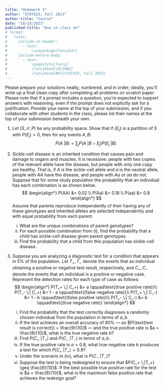 ```yaml
---
title: "Homework 3"
author: "STAT425, Fall 2023"
author-title: "Course"
date: "10/19/2023"
published-title: "Due in class on"
# format: 
#   latex:
#     include-in-header: 
#       - text: 
#           \usepackage{fancyhdr}
#     include-before-body:
#       - text:
#           \pagestyle{fancy}
#           \fancyhead[LH]{HW2}
#           \fancyhead[RH]{STAT425, Fall 2023}
---
```


Please prepare your solutions neatly, numbered, and in order; ideally, you'll write up a final clean copy after completing all problems on scratch paper. Please note that if a prompt includes a question, you're expected to support answers with reasoning, even if the prompt does not explicitly ask for a justification. Provide your name at the top of your submission, and if you collaborate with other students in the class, please list their names at the top of your submission beneath your own.

1.  Let $(S, \mathcal{S}, P)$ be any probability space. Show that if $\{E_j\}$ is a partition of $S$ with $P(E_j) > 0$, then for any events $A, B$: $$
    P(A\;| B) = \sum_j P(A\;| B \cap E_j) P(E_j\;| B)
    $$

2.  Sickle-cell disease is an inherited condition that causes pain and damage to organs and muscles. It is recessive: people with two copies of the relevant allele have the disease, but people with only one copy are healthy. That is, if $A$ is the sickle-cell allele and $a$ is the neutral allele, people with $AA$ have the disease, and people with $Aa$ or $aa$ do not. Suppose that for some study population the probability that an individual has each combination is as shown below. $$
    \begin{align*}
    P(AA) &= 0.02 \\
    P(Aa) &= 0.18 \\
    P(aa) &= 0.8
    \end{align*}
    $$ Assume that parents reproduce independently of their having any of these genotypes and inherited alleles are selected independently and with equal probability from each parent.

    i.  What are the unique combinations of parent genotypes?
    ii. For each possible combination from (i), find the probability that a child has sickle-cell disease given parent genotypes.
    iii. Find the probability that a child from this population has sickle-cell disease.

3.  Suppose you are analyzing a diagnostic test for a condition that appears in 5% of the population. Let $T_+, T_-$ denote the events that an individual obtaining a positive or negative test result, respectively, and $C_+, C_-$ denote the events that an individual is a positive or negative case. Represent the detection rates for each type of case as follows: $$
     \begin{align*}
     P(T_+ \;| C_+) &= a \qquad\text{(true positive rate)}\\
     P(T_- \;| C_+) &= 1 - a \qquad\text{(false negative rate)}\\
     P(T_+ \;| C_-) &= 1 - b \qquad\text{(false positive rate)}\\
     P(T_- \;| C_-) &= b \qquad\text{(true negative rate)} 
     \end{align*}
     $$

    i.  Find the probability that the test correctly diagnoses a randomly chosen individual from the population in terms of $a, b$.
    ii. If the test achieves an overall accuracy of 90% --- so $P(\text{test result is correct}) = \frac{9}{10}$ --- and the true positive rate is $a = \frac{8}{10}$, what is the true negative rate $b$?
    iii. Find $P(C_+\;|T_+)$ and $P(C_- \;| T_-)$ in terms of $a, b$.
    iv. If the true positive rate is $a = 0.8$, what true negative rate $b$ produces a test for which $P(C_+\;| T_+) = 0.9$?
    v.  Under the scenario in (iv), what is $P(C_-\;| T_-)$?
    vi. Suppose the test is being redesigned to ensure that $P(C_+ \;|T_+) \geq \frac{9}{10}$. If the best possible true positive rate for the test is $a = \frac{9}{10}$, what is the maximum false positive rate that achieves the redesign goal?
